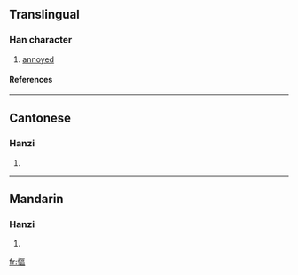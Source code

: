 {{see|怄}}

==Translingual==
===Han character===
{{Han char|rn=61|rad=心|as=11|sn=14|four=9101<sub>6</sub>|canj=心尸口口 (PSRR)}}
# [[annoyed]]
====References====
{{Han ref|kx=0399.280|dkj=11126|dj=0739.150|hdz=42345.040|uh=616A|ud=24938|bh=E1D3|bd=57811}}

----
==Cantonese==
===Hanzi===
{{yue-hanzi|jyut=|y=au3}}
# {{defn|Cantonese}}

----
==Mandarin==
===Hanzi===
{{cmn-hanzi|sim=怄|pin=[[òu]] ([[ou4]])|wg=ou<sup>4</sup>}}
# {{defn|Mandarin}}

[[fr:慪]]
